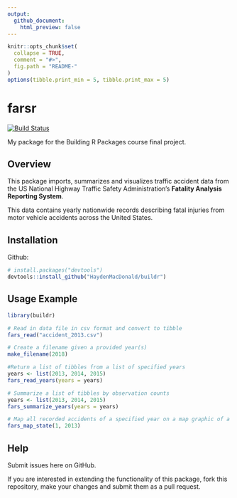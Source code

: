 ---
output:
  github_document:
    html_preview: false
---

```{r, echo = FALSE}
knitr::opts_chunk$set(
  collapse = TRUE,
  comment = "#>",
  fig.path = "README-"
)
options(tibble.print_min = 5, tibble.print_max = 5)
```

# farsr

[![Build Status](https://travis-ci.org/HaydenMacDonald/farsr.svg?branch=master)](https://travis-ci.org/HaydenMacDonald/farsr)

My package for the Building R Packages course final project.

## Overview

This package imports, summarizes and visualizes traffic accident data from the US National Highway Traffic Safety Administration's **Fatality Analysis Reporting System**.  

This data contains yearly nationwide records describing fatal injuries from motor vehicle accidents across the United States.  

## Installation

Github:  
``` r
# install.packages("devtools")
devtools::install_github("HaydenMacDonald/buildr")
```  
  
## Usage Example

``` r
library(buildr)

# Read in data file in csv format and convert to tibble 
fars_read("accident_2013.csv")

# Create a filename given a provided year(s)
make_filename(2018)

#Return a list of tibbles from a list of specified years
years <- list(2013, 2014, 2015)
fars_read_years(years = years)

# Summarize a list of tibbles by observation counts
years <- list(2013, 2014, 2015)
fars_summarize_years(years = years)

# Map all recorded accidents of a specified year on a map graphic of a specified state
fars_map_state(1, 2013)

```  
  
## Help

Submit issues here on GitHub.  

If you are interested in extending the functionality of this package, fork this repository, make your changes and submit them as a pull request.  


